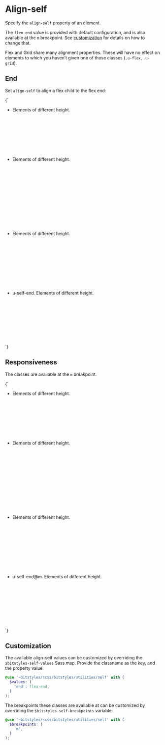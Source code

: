 
<Meta title="Utilities/align-self" />

# Align-self

Specify the `align-self` property of an element.

The `flex-end` value is provided with default configuration, and is also available at the `m` breakpoint. See [customization](#customization) for details on how to change that.

Flex and Grid share many alignment properties. These will have no effect on elements to which you haven’t given one of those classes (`.u-flex`, `.u-grid`).

## End

Set `align-self` to align a flex child to the flex end:

<Canvas>
  <Story name="self-end">
    {`
      <ul class="u-list-none u-flex u-items-start u-fg-white">
        <li class="u-margin-m u-padding-m u-bg-gray-light" style="height: 10rem;">
          Elements of different height.
        </li>
        <li class="u-margin-m u-padding-m u-bg-gray-light" style="height: 15rem;">
          Elements of different height.
        </li>
        <li class="u-margin-m u-padding-m u-bg-gray-light" style="height: 12rem;">
          Elements of different height.
        </li>
        <li class="u-margin-m u-padding-m u-bg-brand-2 u-self-end" style="height: 10rem;">
          u-self-end. Elements of different height.
        </li>
      </ul>
    `}
  </Story>
</Canvas>

## Responsiveness

The classes are available at the `m` breakpoint.

<Canvas>
  <Story name="self-end@m">
    {`
      <ul class="u-list-none u-flex u-items-start u-fg-white">
        <li class="u-margin-m u-padding-m u-bg-gray-light" style="height: 10rem;">
          Elements of different height.
        </li>
        <li class="u-margin-m u-padding-m u-bg-gray-light" style="height: 15rem;">
          Elements of different height.
        </li>
        <li class="u-margin-m u-padding-m u-bg-gray-light" style="height: 12rem;">
          Elements of different height.
        </li>
        <li class="u-margin-m u-padding-m u-bg-brand-2 u-self-end@m" style="height: 10rem;">
          u-self-end@m. Elements of different height.
        </li>
      </ul>
    `}
  </Story>
</Canvas>

## Customization

The available align-self values can be customized by overriding the `$bitstyles-self-values` Sass map. Provide the classname as the key, and the property value:

```scss
@use '~bitstyles/scss/bitstyles/utilities/self' with (
  $values: (
    'end': flex-end,
  )
);
```

The breakpoints these classes are available at can be customized by overriding the `$bitstyles-self-breakpoints` variable:

```scss
@use '~bitstyles/scss/bitstyles/utilities/self' with (
  $breakpoints: (
    'm',
  )
);
```
